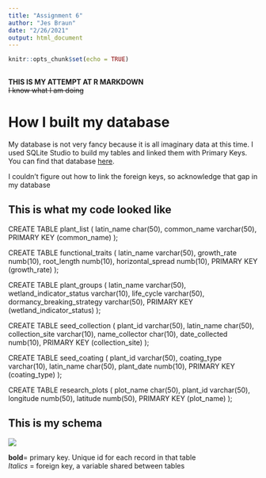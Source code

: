 ---
title: "Assignment 6"
author: "Jes Braun"
date: "2/26/2021"
output: html_document
---

```{r setup, include=FALSE}
knitr::opts_chunk$set(echo = TRUE)
  
```

**THIS IS MY ATTEMPT AT R MARKDOWN**  
~~I know what I am doing~~
  
# How I built my database
My database is not very fancy because it is all imaginary data at this time. I used SQLite Studio to build my tables and linked them with Primary Keys. You can find that database [here](https://github.com/jesbraun/utah_lake/blob/main/plant_database.db).

I couldn't figure out how to link the foreign keys, so acknowledge that gap in my database

## This is what my code looked like

CREATE TABLE plant_list (
latin_name char(50),
common_name varchar(50),
PRIMARY KEY (common_name)
);

CREATE TABLE functional_traits (
latin_name varchar(50),
growth_rate numb(10),
root_length numb(10),
horizontal_spread numb(10),
PRIMARY KEY (growth_rate)
);

CREATE TABLE plant_groups (
latin_name varchar(50),
wetland_indicator_status varchar(10),
life_cycle varchar(50),
dormancy_breaking_strategy varchar(50),
PRIMARY KEY (wetland_indicator_status)
);

CREATE TABLE seed_collection (
plant_id varchar(50),
latin_name char(50),
collection_site varchar(10),
name_collector char(10),
date_collected numb(10),
PRIMARY KEY (collection_site)
);

CREATE TABLE seed_coating (
plant_id varchar(50),
coating_type varchar(10),
latin_name char(50),
plant_date numb(10),
PRIMARY KEY (coating_type)
);

CREATE TABLE research_plots (
plot_name char(50),
plant_id varchar(50),
longitude numb(50),
latitude numb(50),
PRIMARY KEY (plot_name)
);
  
## This is my schema

![](https://github.com/jesbraun/utah_lake/blob/main/database_schema.png?raw=true)
  
**bold**= primary key. Unique id for each record in that table  
*Italics* = foreign key, a variable shared between tables


